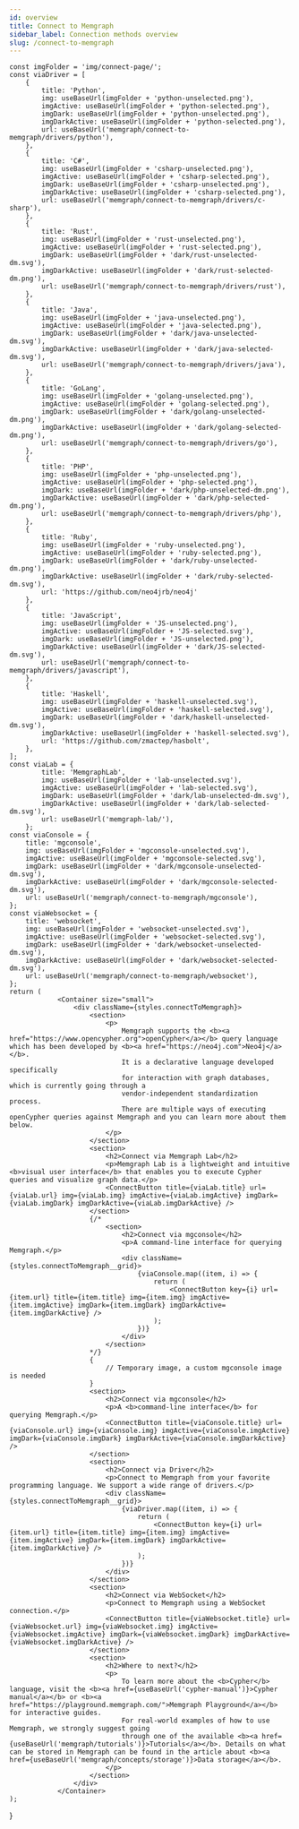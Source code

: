 ```yaml
---
id: overview
title: Connect to Memgraph
sidebar_label: Connection methods overview
slug: /connect-to-memgraph
---
```


    const imgFolder = 'img/connect-page/';
    const viaDriver = [
        {
            title: 'Python',
            img: useBaseUrl(imgFolder + 'python-unselected.png'),
            imgActive: useBaseUrl(imgFolder + 'python-selected.png'),
            imgDark: useBaseUrl(imgFolder + 'python-unselected.png'),
            imgDarkActive: useBaseUrl(imgFolder + 'python-selected.png'),
            url: useBaseUrl('memgraph/connect-to-memgraph/drivers/python'),
        },
        {
            title: 'C#',
            img: useBaseUrl(imgFolder + 'csharp-unselected.png'),
            imgActive: useBaseUrl(imgFolder + 'csharp-selected.png'),
            imgDark: useBaseUrl(imgFolder + 'csharp-unselected.png'),
            imgDarkActive: useBaseUrl(imgFolder + 'csharp-selected.png'),
            url: useBaseUrl('memgraph/connect-to-memgraph/drivers/c-sharp'),
        },
        {
            title: 'Rust',
            img: useBaseUrl(imgFolder + 'rust-unselected.png'),
            imgActive: useBaseUrl(imgFolder + 'rust-selected.png'),
            imgDark: useBaseUrl(imgFolder + 'dark/rust-unselected-dm.svg'),
            imgDarkActive: useBaseUrl(imgFolder + 'dark/rust-selected-dm.png'),
            url: useBaseUrl('memgraph/connect-to-memgraph/drivers/rust'),
        },
        {
            title: 'Java',
            img: useBaseUrl(imgFolder + 'java-unselected.png'),
            imgActive: useBaseUrl(imgFolder + 'java-selected.png'),
            imgDark: useBaseUrl(imgFolder + 'dark/java-unselected-dm.svg'),
            imgDarkActive: useBaseUrl(imgFolder + 'dark/java-selected-dm.svg'),
            url: useBaseUrl('memgraph/connect-to-memgraph/drivers/java'),
        },
        {
            title: 'GoLang',
            img: useBaseUrl(imgFolder + 'golang-unselected.png'),
            imgActive: useBaseUrl(imgFolder + 'golang-selected.png'),
            imgDark: useBaseUrl(imgFolder + 'dark/golang-unselected-dm.png'),
            imgDarkActive: useBaseUrl(imgFolder + 'dark/golang-selected-dm.png'),
            url: useBaseUrl('memgraph/connect-to-memgraph/drivers/go'),
        },
        {
            title: 'PHP',
            img: useBaseUrl(imgFolder + 'php-unselected.png'),
            imgActive: useBaseUrl(imgFolder + 'php-selected.png'),
            imgDark: useBaseUrl(imgFolder + 'dark/php-unselected-dm.png'),
            imgDarkActive: useBaseUrl(imgFolder + 'dark/php-selected-dm.png'),
            url: useBaseUrl('memgraph/connect-to-memgraph/drivers/php'),
        },
        {
            title: 'Ruby',
            img: useBaseUrl(imgFolder + 'ruby-unselected.png'),
            imgActive: useBaseUrl(imgFolder + 'ruby-selected.png'),
            imgDark: useBaseUrl(imgFolder + 'dark/ruby-unselected-dm.png'),
            imgDarkActive: useBaseUrl(imgFolder + 'dark/ruby-selected-dm.svg'),
            url: 'https://github.com/neo4jrb/neo4j'
        },
        {
            title: 'JavaScript',
            img: useBaseUrl(imgFolder + 'JS-unselected.png'),
            imgActive: useBaseUrl(imgFolder + 'JS-selected.svg'),
            imgDark: useBaseUrl(imgFolder + 'JS-unselected.png'),
            imgDarkActive: useBaseUrl(imgFolder + 'dark/JS-selected-dm.svg'),
            url: useBaseUrl('memgraph/connect-to-memgraph/drivers/javascript'),
        },
        {
            title: 'Haskell',
            img: useBaseUrl(imgFolder + 'haskell-unselected.svg'),
            imgActive: useBaseUrl(imgFolder + 'haskell-selected.svg'),
            imgDark: useBaseUrl(imgFolder + 'dark/haskell-unselected-dm.svg'),
            imgDarkActive: useBaseUrl(imgFolder + 'haskell-selected.svg'),
            url: 'https://github.com/zmactep/hasbolt',
        },
    ];
    const viaLab = {
            title: 'MemgraphLab',
            img: useBaseUrl(imgFolder + 'lab-unselected.svg'),
            imgActive: useBaseUrl(imgFolder + 'lab-selected.svg'),
            imgDark: useBaseUrl(imgFolder + 'dark/lab-unselected-dm.svg'),
            imgDarkActive: useBaseUrl(imgFolder + 'dark/lab-selected-dm.svg'),
            url: useBaseUrl('memgraph-lab/'),
        };
    const viaConsole = {
        title: 'mgconsole',
        img: useBaseUrl(imgFolder + 'mgconsole-unselected.svg'),
        imgActive: useBaseUrl(imgFolder + 'mgconsole-selected.svg'),
        imgDark: useBaseUrl(imgFolder + 'dark/mgconsole-unselected-dm.svg'),
        imgDarkActive: useBaseUrl(imgFolder + 'dark/mgconsole-selected-dm.svg'),
        url: useBaseUrl('memgraph/connect-to-memgraph/mgconsole'),
    };
    const viaWebsocket = {
        title: 'websocket',
        img: useBaseUrl(imgFolder + 'websocket-unselected.svg'),
        imgActive: useBaseUrl(imgFolder + 'websocket-selected.svg'),
        imgDark: useBaseUrl(imgFolder + 'dark/websocket-unselected-dm.svg'),
        imgDarkActive: useBaseUrl(imgFolder + 'dark/websocket-selected-dm.svg'),
        url: useBaseUrl('memgraph/connect-to-memgraph/websocket'),
    };
    return (
                <Container size="small">
                    <div className={styles.connectToMemgraph}>
                        <section>
                            <p>
                                Memgraph supports the <b><a href="https://www.opencypher.org">openCypher</a></b> query language which has been developed by <b><a href="https://neo4j.com">Neo4j</a></b>.
                                It is a declarative language developed specifically
                                for interaction with graph databases, which is currently going through a
                                vendor-independent standardization process.
                                There are multiple ways of executing openCypher queries against Memgraph and you can learn more about them below.
                            </p>
                        </section>
                        <section>
                            <h2>Connect via Memgraph Lab</h2>
                            <p>Memgraph Lab is a lightweight and intuitive <b>visual user interface</b> that enables you to execute Cypher queries and visualize graph data.</p>
                            <ConnectButton title={viaLab.title} url={viaLab.url} img={viaLab.img} imgActive={viaLab.imgActive} imgDark={viaLab.imgDark} imgDarkActive={viaLab.imgDarkActive} />
                        </section>
                        {/*
                            <section>
                                <h2>Connect via mgconsole</h2>
                                <p>A command-line interface for querying Memgraph.</p>
                                <div className={styles.connectToMemgraph__grid}>
                                    {viaConsole.map((item, i) => {
                                        return (
                                            <ConnectButton key={i} url={item.url} title={item.title} img={item.img} imgActive={item.imgActive} imgDark={item.imgDark} imgDarkActive={item.imgDarkActive} />
                                        );
                                    })}
                                </div>
                            </section>
                        */}
                        {
                            // Temporary image, a custom mgconsole image is needed
                        }
                        <section>
                            <h2>Connect via mgconsole</h2>
                            <p>A <b>command-line interface</b> for querying Memgraph.</p>
                            <ConnectButton title={viaConsole.title} url={viaConsole.url} img={viaConsole.img} imgActive={viaConsole.imgActive} imgDark={viaConsole.imgDark} imgDarkActive={viaConsole.imgDarkActive} />
                        </section>
                        <section>
                            <h2>Connect via Driver</h2>
                            <p>Connect to Memgraph from your favorite programming language. We support a wide range of drivers.</p>
                            <div className={styles.connectToMemgraph__grid}>
                                {viaDriver.map((item, i) => {
                                    return (
                                        <ConnectButton key={i} url={item.url} title={item.title} img={item.img} imgActive={item.imgActive} imgDark={item.imgDark} imgDarkActive={item.imgDarkActive} />
                                    );
                                })}
                            </div>
                        </section>
                        <section>
                            <h2>Connect via WebSocket</h2>
                            <p>Connect to Memgraph using a WebSocket connection.</p>
                            <ConnectButton title={viaWebsocket.title} url={viaWebsocket.url} img={viaWebsocket.img} imgActive={viaWebsocket.imgActive} imgDark={viaWebsocket.imgDark} imgDarkActive={viaWebsocket.imgDarkActive} />
                        </section>
                        <section>
                            <h2>Where to next?</h2>
                            <p>
                                To learn more about the <b>Cypher</b> language, visit the <b><a href={useBaseUrl('cypher-manual')}>Cypher manual</a></b> or <b><a href="https://playground.memgraph.com/">Memgraph Playground</a></b> for interactive guides.
                                For real-world examples of how to use Memgraph, we strongly suggest going
                                through one of the available <b><a href={useBaseUrl('memgraph/tutorials')}>Tutorials</a></b>. Details on what can be stored in Memgraph can be found in the article about <b><a href={useBaseUrl('memgraph/concepts/storage')}>Data storage</a></b>.
                            </p>
                        </section>
                    </div>
                </Container>
    );
}
